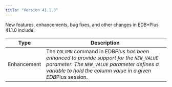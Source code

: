 ```yaml
---
title: "Version 41.1.0"
---
```


New features, enhancements, bug fixes, and other changes in EDB*Plus 41.1.0 include:

| Type        | Description                                                    |
| ----------- | -------------------------------------------------------------- | 
| Enhancement | The `COLUMN` command in EDB*Plus has been enhanced to provide support for the `NEW_VALUE` parameter. The `NEW_VALUE` parameter defines a variable to hold the column value in a given EDB*Plus session. |
